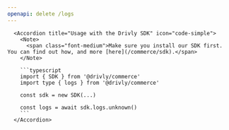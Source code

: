 ```yaml
---
openapi: delete /logs
---
```


      <Accordion title="Usage with the Drivly SDK" icon="code-simple">
        <Note>
          <span class="font-medium">Make sure you install our SDK first. You can find out how, and more [here](/commerce/sdk).</span>
        </Note>

        ```typescript
        import { SDK } from '@drivly/commerce'
        import type { logs } from '@drivly/commerce'

        const sdk = new SDK(...)

        const logs = await sdk.logs.unknown()
        ```
      </Accordion>
